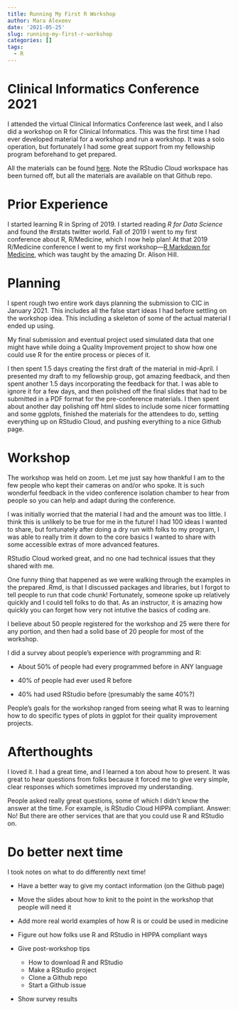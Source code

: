 ```yaml
---
title: Running My First R Workshop
author: Mara Alexeev
date: '2021-05-25'
slug: running-my-first-r-workshop
categories: []
tags:
  - R
---
```


# Clinical Informatics Conference 2021

I attended the virtual Clinical Informatics Conference last week, and I also did a workshop on R for Clinical Informatics. This was the first time I had ever developed material for a workshop and run a workshop. It was a solo operation, but fortunately I had some great support from my fellowship program beforehand to get prepared. 

All the materials can be found [here](https://github.com/MaraAlexeev/R_for_Clinical_Informatics). Note the RStudio Cloud workspace has been turned off, but all the materials are available on that Github repo.

# Prior Experience

I started learning R in Spring of 2019. I started reading _R for Data Science_ and found the \#rstats twitter world. Fall of 2019 I went to my first conference about R, R/Medicine, which I now help plan! At that 2019 R/Medicine conference I went to my first workshop—[R Markdown for Medicine](https://rmd4medicine.netlify.app/), which was taught by the amazing Dr. Alison Hill.

# Planning 

I spent rough two entire work days planning the submission to CIC in January 2021. This includes all the false start ideas I had before settling on the workshop idea. This including a skeleton of some of the actual material I ended up using. 

My final submission and eventual project used simulated data that one might have while doing a Quality Improvement project to show how one could use R for the entire process or pieces of it. 

I then spent 1.5 days creating the first draft of the material in mid-April. I presented my draft to my fellowship group, got amazing feedback, and then spent another 1.5 days incorporating the feedback for that. I was able to ignore it for a few days, and then polished off the final slides that had to be submitted in a PDF format for the pre-conference materials. I then spent about another day polishing off html slides to include some nicer formatting and some ggplots, finished the materials for the attendees to do, setting everything up on RStudio Cloud, and pushing everything to a nice Github page. 

# Workshop

The workshop was held on zoom. Let me just say how thankful I am to the few people who kept their cameras on and/or who spoke. It is such wonderful feedback in the video conference isolation chamber to hear from people so you can help and adapt during the conference.

I was initially worried that the material I had and the amount was too little. I think this is unlikely to be true for me in the future! I had 100 ideas I wanted to share, but fortunately after doing a dry run with folks to my program, I was able to really trim it down to the core basics I wanted to share with some accessible extras of more advanced features. 

RStudio Cloud worked great, and no one had technical issues that they shared with me. 

One funny thing that happened as we were walking through the examples in the prepared .Rmd, is that I discussed packages and libraries, but I forgot to tell people to run that code chunk! Fortunately, someone spoke up relatively quickly and I could tell folks to do that. As an instructor, it is amazing how quickly you can forget how very not intutive the basics of coding are. 

I believe about 50 people registered for the workshop and 25 were there for any portion, and then had a solid base of 20 people for most of the workshop. 

I did a survey about people's experience with programming and R:

- About 50% of people had every programmed before in ANY language

- 40% of people had ever used R before 

- 40% had used RStudio before (presumably the same 40%?)

People's goals for the workshop ranged from seeing what R was to learning how to do specific types of plots in ggplot for their quality improvement projects. 

# Afterthoughts

I loved it. I had a great time, and I learned a ton about how to present. It was great to hear questions from folks because it forced me to give very simple, clear responses which sometimes improved my understanding. 

People asked really great questions, some of which I didn't know the answer at the time. For example, is RStudio Cloud HIPPA compliant. Answer: No! But there are other services that are that you could use R and RStudio on. 

# Do better next time

I took notes on what to do differently next time!

- Have a better way to give my contact information (on the Github page)

- Move the slides about how to knit to the point in the workshop that people will need it

- Add more real world examples of how R is or could be used in medicine

- Figure out how folks use R and RStudio in HIPPA compliant ways

- Give post-workshop tips 
  - How to download R and RStudio
  - Make a RStudio project
  - Clone a Github repo
  - Start a Github issue
  
- Show survey results 
